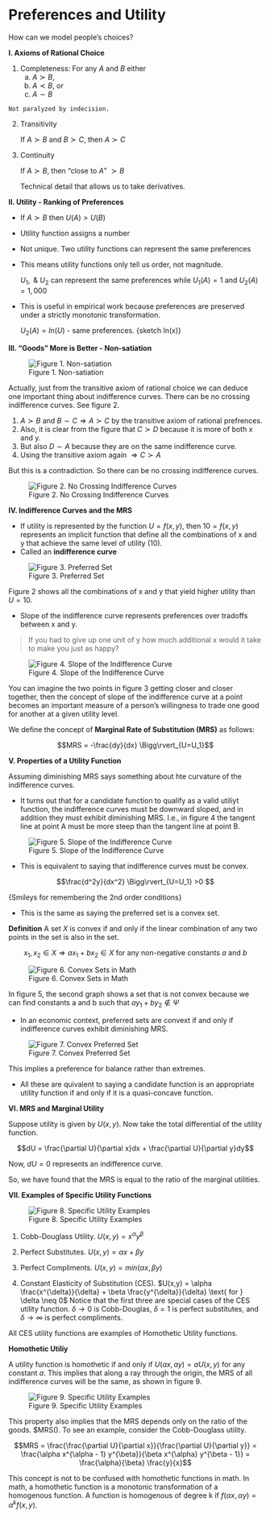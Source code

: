 
# Preferences and Utility

How can we model people's choices?

**I. Axioms of Rational Choice**

  1) Completeness: For any $A \text{ and } B$ either  
        a) $A \succ B$,   
        b) $A \prec B$, or  
        c) $A \sim B$  
        
    Not paralyzed by indecision.
    
  2) Transitivity
  
     If  $A \succ B$ and  $B \succ C$, then  $A \succ C$
     
  3) Continuity
  
     If  $A \succ B$, then "close to $A$"  $\succ B$  
     
     Technical detail that allows us to take derivatives.
     
**II. Utility - Ranking of Preferences**

  + If  $A \succ B$ then $U(A) > U(B)$
  + Utility function assigns a number
  + Not unique. Two utility functions can represent the same preferences
  + This means utility functions only tell us order, not magnitude. 
  
    $U_1, \text{ & } U_2$ can represent the same preferences while $U_1(A)=1$ and $U_2(A)=1,000$ 
    
  + This is useful in empirical work because preferences are preserved under a strictly monotonic transformation. 
  
    $U_2(A) = ln(U)$ - same preferences. {sketch ln(x)}
  
  
**III. "Goods" More is Better - Non-satiation**

![Figure 1. Non-satiation](images\3_1.jpg)


Actually, just from the transitive axiom of rational choice we can deduce one important thing about indifference curves. There can be no crossing indifference curves. See figure 2.

  1. $A \succ B$ and $B \sim C \Rightarrow A \succ C$ by the transitive axiom of rational prefrences.
  2. Also, it is clear from the figure that $C \succ D$ because it is more of both x and y. 
  3. But also $D \sim A$ because they are on the same indifference curve. 
  4. Using the transitive axiom again $\Rightarrow C \succ A$
  
But this is a contradiction. So there can be no crossing indifference curves. 
  

![Figure 2. No Crossing Indifference Curves](images\3_9.jpg)



**IV. Indifference Curves and the MRS**

  - If utility is represented by the function $U=f(x,y)$, then $10 = f(x,y)$ represents an implicit function that define all the combinations of x and y that achieve the same level of utility (10).
  - Called an **indifference curve**
  
![Figure 3. Preferred Set](images\3_2.jpg)

Figure 2 shows all the combinations of x and y that yield higher utility than $U=10$.

  - Slope of the indifference curve represents preferences over tradoffs between x and y. 
  
  > If you had to give up one unit of y how much additional x would it take to make you just as happy?
  

![Figure 4. Slope of the Indifference Curve](images\3_3.jpg)
  


You can imagine the two points in figure 3 getting closer and closer together, then the concept of slope of the indifference curve at a point becomes an important measure of a person's willingness to trade one good for another at a given utility level. 
  
We define the concept of **Marginal Rate of Substitution (MRS)** as follows:

$$MRS = -\frac{dy}{dx} \Bigg\rvert_{U=U_1}$$

**V. Properties of a Utility Function**

Assuming diminishing MRS says something about hte curvature of the indifference curves. 

  + It turns out that for a candidate function to qualify as a valid utiliyt function, the indifference curves must be downward sloped, and in addition they must exhibit diminishing MRS. I.e., in figure 4 the tangent line at point A must be more steep than the tangent line at point B. 

![Figure 5. Slope of the Indifference Curve](images\3_4.jpg)


  + This is equivalent to saying that indifference curves must be convex.

$$\frac{d^2y}{dx^2} \Bigg\rvert_{U=U_1} >0 $$

{Smileys for remembering the 2nd order conditions}

  + This is the same as saying the preferred set is a convex set. 
  

**Definition** A set $X$ is convex if and only if the linear combination of any two points in the set is also in the set. 

$$x_1,x_2 \in X \Rightarrow ax_1 + bx_2 \in X \text{ for any non-negative constants } a \text{ and } b$$



![Figure 6. Convex Sets in Math](images\3_5.jpg)


In figure 5, the second graph shows a set that is not convex because we can find constants a and b such that $ay_1 + by_2 \notin \Psi$

  + In an economic context, preferred sets are convext if and only if indifference curves exhibit diminishing MRS. 
  
![Figure 7. Convex Preferred Set](images\3_6.jpg)  

This implies a preference for balance rather than extremes. 

  + All these are quivalent to saying a candidate function is an appropriate utility function if and only if it is a quasi-concave function. 
  
  


**VI. MRS and Marginal Utility**

Suppose utility is given by $U(x,y)$. Now take the total differential of the utility function. 

$$dU = \frac{\partial U}{\partial x}dx +  \frac{\partial U}{\partial y}dy$$

Now, $dU=0$ represents an indifference curve. 

\begin{align*}
0 & = \frac{\partial U}{\partial x}dx +  \frac{\partial U}{\partial y}dy \\
-\frac{\partial U}{\partial x}dx & = \frac{\partial U}{\partial y}dy \\
\frac{\frac{\partial U}{\partial x}}{\frac{\partial U}{\partial y}} & = -\frac{dy}{dx} \\
\frac{MU_x}{MU_y} & = MRS 
\end{align*}

So, we have found that the MRS is equal to the ratio of the marginal utilities. 

**VII. Examples of Specific Utility Functions**

![Figure 8. Specific Utility Examples](images\3_7.jpg) 


  1. Cobb-Douglass Utility. $U(x,y) = x^{\alpha}y^{\beta}$   
  
  2. Perfect Substitutes. $U(x,y) = \alpha x + \beta y$  
  
  3. Perfect Compliments. $U(x,y) = min(\alpha x, \beta y)$  
  
  4. Constant Elasticity of Substitution (CES). $U(x,y) = \alpha \frac{x^{\delta}}{\delta} + \beta \frac{y^{\delta}}{\delta} \text{ for } \delta \neq 0$ Notice that the first three are special cases of the CES utility function. $\delta \rightarrow 0$ is Cobb-Douglas, $\delta = 1$ is perfect substitutes, and $\delta \rightarrow \infty$ is perfect compliments. 
  
All CES utility functions are examples of Homothetic Utility functions. 
  
**Homothetic Utiliy**

A utility function is homothetic if and only if $U(ax,ay) = aU(x,y)$ for any constant $a$. This implies that along a ray through the origin, the MRS of all indifference curves will be the same, as shown in figure 9.  


![Figure 9. Specific Utility Examples](images\3_8.jpg) 

This property also implies that the MRS depends only on the ratio of the goods. $MRS(\frac{y}{x}). To see an example, consider the Cobb-Douglass utility. 

$$MRS = \frac{\frac{\partial U}{\partial x}}{\frac{\partial U}{\partial y}}  = \frac{\alpha x^{\alpha - 1} y^{\beta}}{\beta x^{\alpha} y^{\beta - 1}} = \frac{\alpha}{\beta} \frac{y}{x}$$

This concept is not to be confused with homothetic functions in math. In math, a homothetic function is a monotonic transformation of a homogenous function. A function is homogenous of degree k if $f(\alpha x, \alpha y) = \alpha^k f(x,y)$.


  